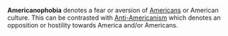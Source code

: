 '''Americanophobia''' denotes a fear or aversion of [[American people|Americans]] or American culture. This can be contrasted with [[Anti-Americanism]] which denotes an opposition or hostility towards America and/or Americans.